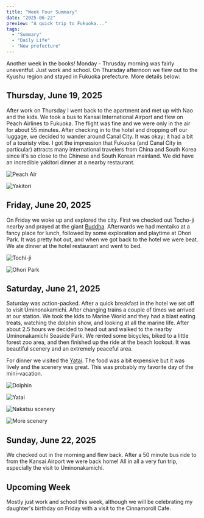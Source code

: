 ```yaml
---
title: "Week Four Summary"
date: "2025-06-22"
preview: "A quick trip to Fukuoka..."
tags:
  - "Summary"
  - "Daily Life"
  - "New prefecture"
---
```


Another week in the books! Monday - Thrusday morning was fairly uneventful. Just work and school. On Thursday afternoon we flew out to the Kyushu region and stayed in Fukuoka prefecture. More details below:

## Thursday, June 19, 2025
After work on Thursday I went back to the apartment and met up with Nao and the kids. We took a bus to Kansai International Airport and flew on Peach Airlines to Fukuoka. The flight was fine and we were only in the air for about 55 minutes. After checking in to the hotel and dropping off our luggage, we decided to wander around Canal City. It was okay; it had a bit of a touristy vibe. I got the impression that Fukuoka (and Canal City in particular) attracts many international travelers from China and South Korea since it's so close to the Chinese and South Korean mainland. We did have an incredible yakitori dinner at a nearby restaurant.

![Peach Air](/images/week-four-img/optimized_0.jpg)

![Yakitori](/images/week-four-img/optimized_2.jpg)

## Friday, June 20, 2025
On Friday we woke up and explored the city. First we checked out Tocho-ji nearby and prayed at the giant [Buddha](https://www.kanpai-japan.com/fukuoka/tocho-ji). Afterwards we had mentaiko at a fancy place for lunch, followed by some exploration and playtime at Ohori Park. It was pretty hot out, and when we got back to the hotel we were beat. We ate dinner at the hotel restaurant and went to bed.

![Tochi-ji](/images/week-four-img/optimized_wk4_2.png)

![Ohori Park](/images/week-four-img/optimized_1.png)

## Saturday, June 21, 2025
Saturday was action-packed. After a quick breakfast in the hotel we set off to visit Uminonakamichi. After changing trains a couple of times we arrived at our station. We took the kids to Marine World and they had a blast eating treats, watching the dolphin show, and looking at all the marine life. After about 2.5 hours we decided to head out and walked to the nearby Uminonakamichi Seaside Park. We rented some bicycles, biked to a little forest zoo area, and then finished up the ride at the beach lookout. It was beautiful scenery and an extremely peaceful area.

For dinner we visited the [Yatai](https://www.japan-guide.com/e/e4803.html). The food was a bit expensive but it was lively and the scenery was great. This was probably my favorite day of the mini-vacation.

![Dolphin](/images/week-four-img/optimized_3.jpg)

![Yatai](/images/week-four-img/optimized_4.jpg)

![Nakatsu scenery](/images/week-four-img/optimized_5.jpg)

![More scenery](/images/week-four-img/optimized_6.jpg)

## Sunday, June 22, 2025
We checked out in the morning and flew back. After a 50 minute bus ride to from the Kansai Airport we were back home! All in all a very fun trip, especially the visit to Uminonakamichi.

## Upcoming Week
Mostly just work and school this week, although we will be celebrating my daughter's birthday on Friday with a visit to the Cinnamoroll Cafe.
